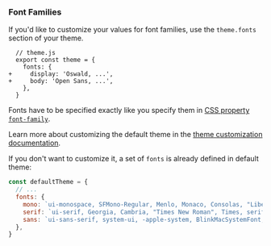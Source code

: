 ### Font Families

If you'd like to customize your values for font families, use the `theme.fonts` section of your theme.

```diffjs
  // theme.js
  export const theme = {
    fonts: {
+     display: 'Oswald, ...',
+     body: 'Open Sans, ...',
    },
  }
```

Fonts have to be specified exactly like you specify them in [CSS property `font-family`](https://developer.mozilla.org/en-US/docs/Web/CSS/font-family).

Learn more about customizing the default theme in the [theme customization documentation](@TODO-link).

If you don't want to customize it, a set of `fonts` is already defined in default theme:

```js
const defaultTheme = {
  // ...
  fonts: {
    mono: `ui-monospace, SFMono-Regular, Menlo, Monaco, Consolas, "Liberation Mono", "Courier New", monospace`,
    serif: `ui-serif, Georgia, Cambria, "Times New Roman", Times, serif`,
    sans: `ui-sans-serif, system-ui, -apple-system, BlinkMacSystemFont, "Segoe UI", Roboto, "Helvetica Neue", Arial, "Noto Sans", sans-serif, "Apple Color Emoji", "Segoe UI Emoji", "Segoe UI Symbol", "Noto Color Emoji"`,
  },
}
```
